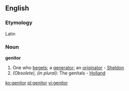 ==English==

===Etymology===
Latin
===Noun===
'''genitor'''

#One who [[beget]]s; a [[generator]]; an [[originator]] - [[Sheldon]]
#''(Obsolete), (in plural):'' The genitals - [[Holland]]

[[ko:genitor]]
[[pl:genitor]]
[[vi:genitor]]